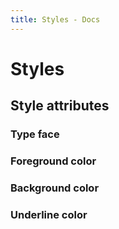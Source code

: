 ```yaml
---
title: Styles - Docs
---
```


# Styles

## Style attributes

### Type face

### Foreground color

### Background color

### Underline color
